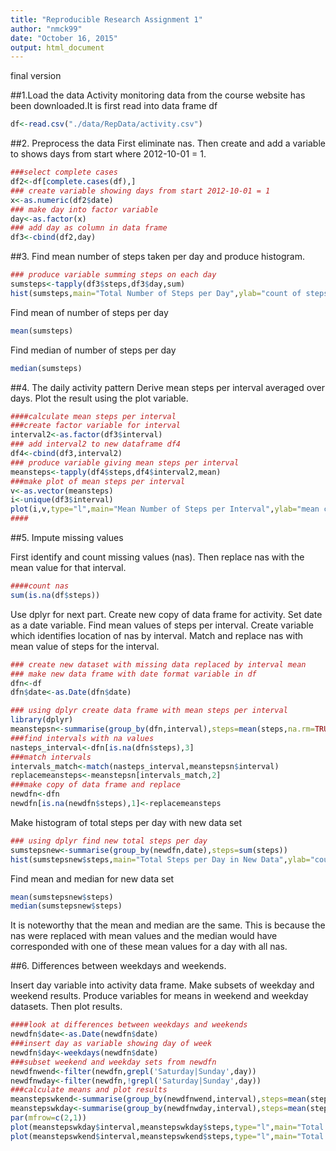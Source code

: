```yaml
---
title: "Reproducible Research Assignment 1"
author: "nmck99"
date: "October 16, 2015"
output: html_document
---
```

final version

##1.Load the data
Activity monitoring data from the course website has been downloaded.It is first read into data frame df

```r
df<-read.csv("./data/RepData/activity.csv")
```
##2. Preprocess the data
First eliminate nas. Then create and add a variable to shows days from start where 2012-10-01 = 1. 

```r
###select complete cases
df2<-df[complete.cases(df),]
### create variable showing days from start 2012-10-01 = 1
x<-as.numeric(df2$date)
### make day into factor variable
day<-as.factor(x)
### add day as column in data frame
df3<-cbind(df2,day)
```

##3. Find mean number of steps taken per day and produce histogram.


```r

### produce variable summing steps on each day
sumsteps<-tapply(df3$steps,df3$day,sum)
hist(sumsteps,main="Total Number of Steps per Day",ylab="count of steps", xlab="day")
```

Find mean of number of steps per day

```r
mean(sumsteps)
```

Find median of number of steps per day

```r
median(sumsteps)
```

##4. The daily activity pattern
Derive mean steps per interval averaged over days.
Plot the result using the plot variable.

```r

####calculate mean steps per interval
###create factor variable for interval
interval2<-as.factor(df3$interval)
### add interval2 to new dataframe df4
df4<-cbind(df3,interval2)
### produce variable giving mean steps per interval
meansteps<-tapply(df4$steps,df4$interval2,mean)
###make plot of mean steps per interval
v<-as.vector(meansteps)
i<-unique(df3$interval)
plot(i,v,type="l",main="Mean Number of Steps per Interval",ylab="mean count of steps", xlab="interval")
####
```

##5. Impute missing values

First identify and count missing values (nas). Then replace nas with the mean value for that interval.

```r
####count nas 
sum(is.na(df$steps))
```

Use dplyr for next part. Create new copy of data frame for activity. Set date as a date variable. 
Find mean values of steps per interval.
Create variable which identifies location of nas by interval.
Match and replace nas with mean value of steps for the interval.

```r

### create new dataset with missing data replaced by interval mean
### make new data frame with date format variable in df
dfn<-df
dfn$date<-as.Date(dfn$date)

### using dplyr create data frame with mean steps per interval
library(dplyr)
meanstepsn<-summarise(group_by(dfn,interval),steps=mean(steps,na.rm=TRUE))
###find intervals with na values
nasteps_interval<-dfn[is.na(dfn$steps),3]
###match intervals
intervals_match<-match(nasteps_interval,meanstepsn$interval)
replacemeansteps<-meanstepsn[intervals_match,2]
###make copy of data frame and replace
newdfn<-dfn
newdfn[is.na(newdfn$steps),1]<-replacemeansteps
```

Make histogram of total steps per day with new data set

```r

### using dplyr find new total steps per day
sumstepsnew<-summarise(group_by(newdfn,date),steps=sum(steps))
hist(sumstepsnew$steps,main="Total Steps per Day in New Data",ylab="count of steps", xlab="day")
```

Find mean and median for new data set

```r

mean(sumstepsnew$steps)
median(sumstepsnew$steps)
```

It is noteworthy that the mean and median are the same. This is because the nas were replaced with mean values and the median would have corresponded with one of these mean values for a day with all nas.

##6. Differences between weekdays and weekends.

Insert day variable into activity data frame. Make subsets of weekday and weekend results. Produce variables for means in weekend and weekday datasets. Then plot results.

```r

####look at differences between weekdays and weekends
newdfn$date<-as.Date(newdfn$date)
###insert day as variable showing day of week
newdfn$day<-weekdays(newdfn$date)
###subset weekend and weekday sets from newdfn
newdfnwend<-filter(newdfn,grepl('Saturday|Sunday',day))
newdfnwday<-filter(newdfn,!grepl('Saturday|Sunday',day))
###calculate means and plot results
meanstepswkend<-summarise(group_by(newdfnwend,interval),steps=mean(steps))
meanstepswkday<-summarise(group_by(newdfnwday,interval),steps=mean(steps))
par(mfrow=c(2,1))
plot(meanstepswkday$interval,meanstepswkday$steps,type="l",main="Total Steps per Day weekday",ylab="steps",xlab="interval")
plot(meanstepswkend$interval,meanstepswkend$steps,type="l",main="Total Steps per Day weekend",ylab="steps",xlab="interval")
```




